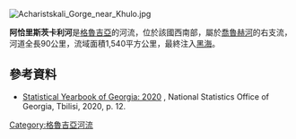 [[Image:Acharistskali_Gorge_near_Khulo.jpg|right]]
{{coord|41|32|28|N|41|43|10|E|display=title}}

'''阿恰里斯茨卡利河'''是[[格魯吉亞|格魯吉亞]]的河流，位於該國西南部，屬於[[喬魯赫河|喬魯赫河]]的右支流，河道全長90公里，流域面積1,540平方公里，最終注入[[黑海|黑海]]。

==參考資料==
* [https://www.geostat.ge/media/35685/Yearbook_2020.pdf Statistical Yearbook of Georgia: 2020] {{Wayback|url=https://www.geostat.ge/media/35685/Yearbook_2020.pdf |date=20210413094204 }}, National Statistics Office of Georgia, Tbilisi, 2020, p. 12.

{{Georgia-geo-stub}}
[[Category:格魯吉亞河流|Category:格魯吉亞河流]]